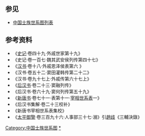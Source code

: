 <center>
{{chart/start|style=font: 80% sans-serif;width:intrinsic;width:-moz-max-content;width:-webkit-max-content;width:max-content;}}
{{chart | | | | | | | | | | | | | | | | | | | | | Md |Md=[[窦鸣犊|窦鸣犊]]}}
{{chart | | | | | | | | | | | | | | | | | | | | | |!}}
{{chart | | | | | | | | | | | | | | | | | | | | | Zh |Zh=窦仲}}
{{chart | | | | | | | | | | | | | | | | | | | | | |!}}
{{chart | | | | | | | | | | | | | | | | | | | | | Li |Li=窦临}}
{{chart | | | | | | | | | | | | | | | | | | | | | |!}}
{{chart | | | | | | | | | | | | | | | | | | | | | Da |Da=窦亶}}
{{chart | | | | | | | | | | | | | | | | | | | | | |!}}
{{chart | | | | | | | | | | | | | | | | | | | | | Ya |Ya=窦阳}}
{{chart | | | | | | | | | | | | | | | | | | | | | |!}}
{{chart | | | | | | | | | | | | | | | | | | | | | Ge |Ge=窦庚}}
{{chart | | | | | | | | | | | | | | | | | | | | | |!}}
{{chart | | | | | | | | | | | | | | | | | | | | | So |So=窦诵}}
{{chart | | | | | | | | | | | | | | | | | | | | | |!}}
{{chart | | | | | | | | | | | | | | | | | | | | | Hu |Hu=窦扈}}
{{chart | | | | | | | | | |,|-|-|-|-|-|-|-|-|-|-|-|(}}
{{chart | | | | | | | | | Ji | | | | | | | | | | Ch |Ji=窦经|Ch=安成侯<br>窦充}}
{{chart | | | | | |,|-|-|-|(| | | |,|-|-|-|v|-|-|-|(}}
{{chart | | | | | Fu | | Mo | | Zj | | Ho | | Gu |Fu=窦甫|Mo=□|Zj=[[窦长君|窦长君]]|Ho=[[孝文窦皇后|孝文窦皇后]]|Gu=章武景侯<br>[[窦广国|窦广国]]}}
{{chart | | | | | | | | | |!| | | |!| | | | | | | |!}}
{{chart | | | | | | | | | Yn | | Pz | | | | | | Di |Yn=魏其侯<br>[[窦婴|窦婴]]|Pz=南皮侯<br>[[窦彭祖|窦彭祖]]|Di=章武共侯<br>[[窦定|窦定]]}}
{{chart | | | | | | | | | | | | | |!| | | | | | | |!}}
{{chart | | | | | | | | | | | | | Li | | | | | | Ch |Li=南皮夷侯<br>[[窦良|窦良]]|Ch=章武侯<br>[[窦常_(汉朝)|窦常]]}}
{{chart | | | | | | | | | | | | | |!| | | |,|-|-|-|(}}
{{chart | | | | | | | | | | | | | Sl | | Sh | | Yo |Sl=南皮侯<br>[[窦桑林|窦桑林]]|Yo=窦邕|Sh=窦寿}}
{{chart | | | | | | | | | | | | | | | | | | | | | |!}}
{{chart | | | | | | | | | | | | | | | | | | | | | Me |Me=窦猛}}
{{chart | | | | | | | | | | | | | |,|-|-|-|-|-|-|-|(}}
{{chart | | | | | | | | | | | | | Xi | | | | | | Fu |Xi=窦秀|Fu=窦敷}}
{{chart | | | | | | | | | |,|-|-|-|(| | | |,|-|-|-|+|-|-|-|v|-|-|-|-|-|-|-|-|-|-|-|-|-|-|-|.}}
{{chart | | | | | | | | | Pi | | Mo | | Pn | | Ro | | Wy | | | | | | | | | | | | | | Yo |Pi=窦丕|Pn=窦平年|Ro=安丰戴侯<br>[[窦融|窦融]]|Wy=[[王邑|王邑]]妾|Yo=显亲侯<br>[[窦友|窦友]]|Mo=□}}
{{chart | | | | | | | | | | | | | |!| | | | | | | |!| | | | | | | | | | | | | | | | | | | |!}}
{{chart | | | | | | | | | | | | | Li | | | | | | Mu | | | | | | | | | | | | | | | | | | Gu |Li=[[窦林|窦林]]|Mu=[[窦穆|窦穆]]|Gu=显亲文侯<br>[[窦固|窦固]]}}
{{chart | | | | | | | | | |,|-|-|-|-|-|-|-|-|-|-|-|^|-|-|-|v|-|-|-|v|-|-|-|v|-|-|-|.| | | |!}}
{{chart | | | | | | | | | Xu | | | | | | | | | | | | | | Xa | | Ba | | Bo | | Ji | | Bi |Xu=安成思侯<br>[[窦勋|窦勋]]|Xa=[[窦宣|窦宣]]|Ba=[[窦霸|窦霸]]|Bo=[[窦褒|窦褒]]|Ji=安丰侯<br>[[窦嘉|窦嘉]]|Bi=[[窦彪|窦彪]]}}
{{chart | |,|-|-|-|v|-|-|-|+|-|-|-|v|-|-|-|v|-|-|-|.| | | |!| | | |,|-|-|-|v|-|-|-|^|-|-|-|.}}
{{chart | Xi | | Zd | | Gr | | Du | | Ji | | Gu | | Sh | | Wq | | Qi | | | | | | Fe |Xi=冠军侯<br>[[窦宪|窦宪]]|Zd=[[窦皇后_(汉章帝)|章德皇后]]|Gr=[[窦贵人_(汉章帝)|窦贵人]]|Du=郾侯<br>[[窦笃|窦笃]]|Ji=汝阳侯<br>[[窦景|窦景]]|Gu=罗侯<br>[[窦瓌|窦瓌]]|Sh=[[窦尚|窦尚]]|Wq=安丰侯<br>[[窦万全|窦万全]]|Qi=[[窦潜|窦潜]]|Fe=[[窦奉|窦奉]]}}
{{chart | | | | | | | | | | | | | | | | | | | | | | | | | |,|-|-|-|(| | | | | | | |,|-|-|-|(}}
{{chart | | | | | | | | | | | | | | | | | | | | | | | | | Hz | | Zh | | | | | | Mo | | Wu |Hz=安丰侯<br>[[窦会宗|窦会宗]]|Zh=[[窦章|窦章]]|Mo=□|Wu=闻喜侯<br>[[窦武|窦武]]}}
{{chart | | | | | | | | | | | | | | | | | |,|-|-|-|v|-|-|-|v|-|-|-|(| | | |,|-|-|-|(| | | |)|-|-|-|.| }}
{{chart | | | | | | | | | | | | | | | | | Ta | | Tn | | To | | Gu | | Sh | | Jg | | Ji | | Mi | |Ta=[[窦陶|窦陶]]|Tn=[[窦唐|窦唐]]|To=[[窦统|窦统]]|Gu=[[窦贵人_(汉顺帝)|窦贵人]]|Sh=鄠侯<br>[[窦绍|窦绍]]|Jg=西乡侯<br>[[窦靖|窦靖]]|Ji=渭阳侯<br>[[窦机|窦机]]|Mi=桓思皇后<br>[[窦妙|窦妙]]}}
{{chart | | | | | | | | | | | | | | | | | | | | | | | | | | | | | | | | | | | | | | | | | |!}}
{{chart | | | | | | | | | | | | | | | | | | | | | | | | | | | | | | | | | | | | | | | | | Fu | |Fu=[[窦辅|窦辅]]}}
{{chart/end}}
{{chart/end}}
</div>
</center>

==参见==
*[[中国士族世系图列表|中国士族世系图列表]]
==参考资料==
*《[[史记|史记]]·卷四十九·外戚世家第十九》
*《史记·卷一百七·魏其武安侯列传第四十七》
*《[[汉书|汉书]]·卷十八·外戚恩泽侯表第六 》
*《汉书·卷五十二·窦田灌韩传第二十二》
*《汉书·卷九十七上·外戚传第六十七上》
*《[[后汉书|后汉书]]·卷二十三·窦融列传》
*《后汉书·卷六十九·窦何列传第五十九》
*《[[新唐书|新唐书]]·卷七十一·表第十一·[[新唐書宰相世系表|宰相世系表]]一》
*《后汉书集解·卷二十三校补》
*《新唐书宰相世系表集校》
*《[[太平御覽|太平御覽]]·卷三百九十六·人事部三十七·溺》引[[趙歧|趙歧]]《三輔決錄》

[[Category:中国士族世系图|Category:中国士族世系图]]
[[Category:扶风窦氏|*]]